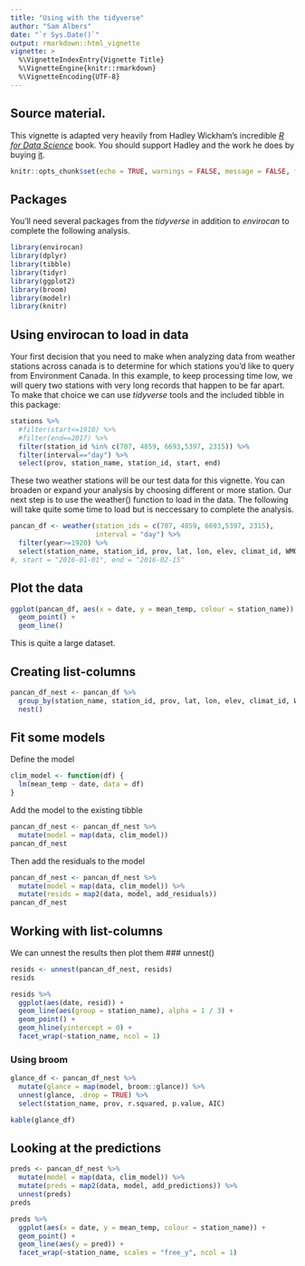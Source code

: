 ```yaml
---
title: "Using with the tidyverse"
author: "Sam Albers"
date: "`r Sys.Date()`"
output: rmarkdown::html_vignette
vignette: >
  %\VignetteIndexEntry{Vignette Title}
  %\VignetteEngine{knitr::rmarkdown}
  %\VignetteEncoding{UTF-8}
---
```


## Source material.
This vignette is adapted very heavily from Hadley Wickham's incredible [*R for Data Science*](http://r4ds.had.co.nz/) book. You should support Hadley and the work he does by buying [it](https://www.amazon.com/Data-Science-Transform-Visualize-Model/dp/1491910399).

```r
knitr::opts_chunk$set(echo = TRUE, warnings = FALSE, message = FALSE, fig.width = 10, fig.height = 6)
```

## Packages
You'll need several packages from the *tidyverse* in addition to *envirocan* to complete the following analysis.
```R
library(envirocan)
library(dplyr)
library(tibble)
library(tidyr)
library(ggplot2)
library(broom)
library(modelr)
library(knitr)
```

## Using envirocan to load in data
Your first decision that you need to make when analyzing data from weather stations across canada is to determine for which stations you'd like to query from Environment Canada. In this example, to keep processing time low, we will query two stations with very long records that happen to be far apart. To make that choice we can use *tidyverse* tools and the included \code{stations} tibble in this package:
```R
stations %>%
  #filter(start<=1910) %>%
  #filter(end==2017) %>%
  filter(station_id %in% c(707, 4859, 6693,5397, 2315)) %>%
  filter(interval=="day") %>%
  select(prov, station_name, station_id, start, end)
```
These two weather stations will be our test data for this vignette. You can broaden or expand your analysis by choosing different or more station. Our next step is to use the weather() function to load in the data. The following will take quite some time to load but is neccessary to complete the analysis.
```R
pancan_df <- weather(station_ids = c(707, 4859, 6693,5397, 2315), 
                     interval = "day") %>%
  filter(year>=1920) %>%
  select(station_name, station_id, prov, lat, lon, elev, climat_id, WMO_id, TC_id, mean_temp, date)
#, start = "2016-01-01", end = "2016-02-15"
```

## Plot the data
```r
ggplot(pancan_df, aes(x = date, y = mean_temp, colour = station_name)) +
  geom_point() +
  geom_line()
```
This is quite a large dataset. 

## Creating list-columns
```r
pancan_df_nest <- pancan_df %>%
  group_by(station_name, station_id, prov, lat, lon, elev, climat_id, WMO_id, TC_id) %>%
  nest()
```

## Fit some models
Define the model
```r
clim_model <- function(df) {
  lm(mean_temp ~ date, data = df)
}
```
Add the model to the existing tibble
```r
pancan_df_nest <- pancan_df_nest %>% 
  mutate(model = map(data, clim_model))
pancan_df_nest
```
Then add the residuals to the model
```r
pancan_df_nest <- pancan_df_nest %>% 
  mutate(model = map(data, clim_model)) %>%
  mutate(resids = map2(data, model, add_residuals)) 
pancan_df_nest
```
## Working with list-columns
We can unnest the results then plot them
### unnest()
```r
resids <- unnest(pancan_df_nest, resids)
resids

resids %>% 
  ggplot(aes(date, resid)) +
  geom_line(aes(group = station_name), alpha = 1 / 3) + 
  geom_point() +
  geom_hline(yintercept = 0) +
  facet_wrap(~station_name, ncol = 1)
```


### Using broom
```r
glance_df <- pancan_df_nest %>% 
  mutate(glance = map(model, broom::glance)) %>% 
  unnest(glance, .drop = TRUE) %>%
  select(station_name, prov, r.squared, p.value, AIC)

kable(glance_df)
```


## Looking at the predictions
```r
preds <- pancan_df_nest %>% 
  mutate(model = map(data, clim_model)) %>%
  mutate(preds = map2(data, model, add_predictions)) %>%
  unnest(preds)
preds

preds %>% 
  ggplot(aes(x = date, y = mean_temp, colour = station_name)) +
  geom_point() +
  geom_line(aes(y = pred)) +
  facet_wrap(~station_name, scales = "free_y", ncol = 1)
```
